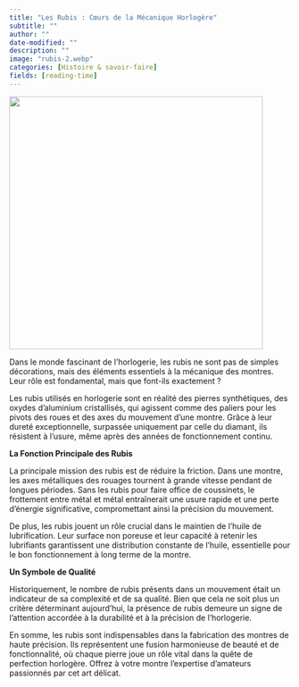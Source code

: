 ```yaml
---
title: "Les Rubis : Cœurs de la Mécanique Horlogère"
subtitle: ""
author: ""
date-modified: ""
description: ""
image: "rubis-2.webp"
categories: [Histoire & savoir-faire]
fields: [reading-time]
---
```


![](rubis.webp){fig-align="center" width="12cm"}

Dans le monde fascinant de l'horlogerie, les rubis ne sont pas de simples décorations, mais des éléments essentiels à la mécanique des montres. Leur rôle est fondamental, mais que font-ils exactement ?

Les rubis utilisés en horlogerie sont en réalité des pierres synthétiques, des oxydes d'aluminium cristallisés, qui agissent comme des paliers pour les pivots des roues et des axes du mouvement d'une montre. Grâce à leur dureté exceptionnelle, surpassée uniquement par celle du diamant, ils résistent à l'usure, même après des années de fonctionnement continu.

**La Fonction Principale des Rubis**

La principale mission des rubis est de réduire la friction. Dans une montre, les axes métalliques des rouages tournent à grande vitesse pendant de longues périodes. Sans les rubis pour faire office de coussinets, le frottement entre métal et métal entraînerait une usure rapide et une perte d'énergie significative, compromettant ainsi la précision du mouvement.

De plus, les rubis jouent un rôle crucial dans le maintien de l'huile de lubrification. Leur surface non poreuse et leur capacité à retenir les lubrifiants garantissent une distribution constante de l'huile, essentielle pour le bon fonctionnement à long terme de la montre.

**Un Symbole de Qualité**

Historiquement, le nombre de rubis présents dans un mouvement était un indicateur de sa complexité et de sa qualité. Bien que cela ne soit plus un critère déterminant aujourd'hui, la présence de rubis demeure un signe de l'attention accordée à la durabilité et à la précision de l'horlogerie.

En somme, les rubis sont indispensables dans la fabrication des montres de haute précision. Ils représentent une fusion harmonieuse de beauté et de fonctionnalité, où chaque pierre joue un rôle vital dans la quête de perfection horlogère. Offrez à votre montre l'expertise d'amateurs passionnés par cet art délicat.
